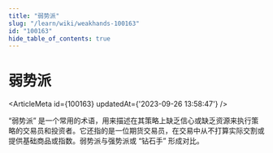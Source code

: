 ```yaml
---
title: "弱势派"
slug: "/learn/wiki/weakhands-100163"
id: "100163"
hide_table_of_contents: true
---
```



# 弱势派

<ArticleMeta id={100163} updatedAt={'2023-09-26 13:58:47'} />
<div className='border-solid border-b border-t-0 my-4 border-[var(--ifm-color-gray-300)]' />

“弱势派” 是一个常用的术语，用来描述在其策略上缺乏信心或缺乏资源来执行策略的交易员和投资者。它还指的是一位期货交易员，在交易中从不打算实际交割或提供基础商品或指数。弱势派与强势派或 “钻石手” 形成对比。
